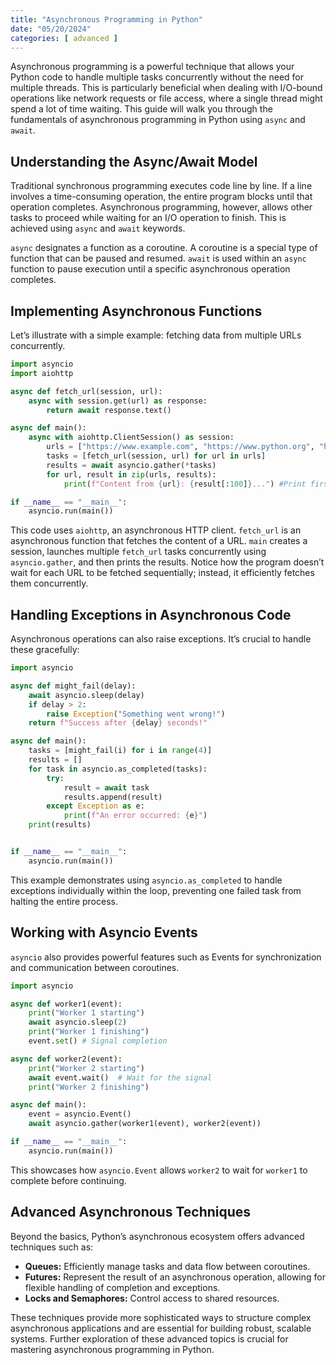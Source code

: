 ```yaml
---
title: "Asynchronous Programming in Python"
date: "05/20/2024"
categories: [ advanced ]
---
```



Asynchronous programming is a powerful technique that allows your Python code to handle multiple tasks concurrently without the need for multiple threads. This is particularly beneficial when dealing with I/O-bound operations like network requests or file access, where a single thread might spend a lot of time waiting.  This guide will walk you through the fundamentals of asynchronous programming in Python using `async` and `await`.


## Understanding the Async/Await Model

Traditional synchronous programming executes code line by line.  If a line involves a time-consuming operation, the entire program blocks until that operation completes. Asynchronous programming, however, allows other tasks to proceed while waiting for an I/O operation to finish.  This is achieved using `async` and `await` keywords.

`async` designates a function as a coroutine.  A coroutine is a special type of function that can be paused and resumed.  `await` is used within an `async` function to pause execution until a specific asynchronous operation completes.


## Implementing Asynchronous Functions

Let's illustrate with a simple example:  fetching data from multiple URLs concurrently.

```python
import asyncio
import aiohttp

async def fetch_url(session, url):
    async with session.get(url) as response:
        return await response.text()

async def main():
    async with aiohttp.ClientSession() as session:
        urls = ["https://www.example.com", "https://www.python.org", "https://www.google.com"]
        tasks = [fetch_url(session, url) for url in urls]
        results = await asyncio.gather(*tasks)
        for url, result in zip(urls, results):
            print(f"Content from {url}: {result[:100]}...") #Print first 100 characters

if __name__ == "__main__":
    asyncio.run(main())
```

This code uses `aiohttp`, an asynchronous HTTP client.  `fetch_url` is an asynchronous function that fetches the content of a URL. `main` creates a session, launches multiple `fetch_url` tasks concurrently using `asyncio.gather`, and then prints the results.  Notice how the program doesn't wait for each URL to be fetched sequentially; instead, it efficiently fetches them concurrently.


## Handling Exceptions in Asynchronous Code

Asynchronous operations can also raise exceptions. It's crucial to handle these gracefully:


```python
import asyncio

async def might_fail(delay):
    await asyncio.sleep(delay)
    if delay > 2:
        raise Exception("Something went wrong!")
    return f"Success after {delay} seconds!"

async def main():
    tasks = [might_fail(i) for i in range(4)]
    results = []
    for task in asyncio.as_completed(tasks):
        try:
            result = await task
            results.append(result)
        except Exception as e:
            print(f"An error occurred: {e}")
    print(results)


if __name__ == "__main__":
    asyncio.run(main())

```

This example demonstrates using `asyncio.as_completed` to handle exceptions individually within the loop, preventing one failed task from halting the entire process.


##  Working with Asyncio Events

`asyncio` also provides powerful features such as Events for synchronization and communication between coroutines.



```python
import asyncio

async def worker1(event):
    print("Worker 1 starting")
    await asyncio.sleep(2)
    print("Worker 1 finishing")
    event.set() # Signal completion

async def worker2(event):
    print("Worker 2 starting")
    await event.wait()  # Wait for the signal
    print("Worker 2 finishing")

async def main():
    event = asyncio.Event()
    await asyncio.gather(worker1(event), worker2(event))

if __name__ == "__main__":
    asyncio.run(main())
```

This showcases how `asyncio.Event` allows `worker2` to wait for `worker1` to complete before continuing.


## Advanced Asynchronous Techniques

Beyond the basics, Python's asynchronous ecosystem offers advanced techniques such as:


* **Queues:**  Efficiently manage tasks and data flow between coroutines.
* **Futures:** Represent the result of an asynchronous operation, allowing for flexible handling of completion and exceptions.
* **Locks and Semaphores:**  Control access to shared resources.


These techniques provide more sophisticated ways to structure complex asynchronous applications and are essential for building robust, scalable systems.  Further exploration of these advanced topics is crucial for mastering asynchronous programming in Python.

